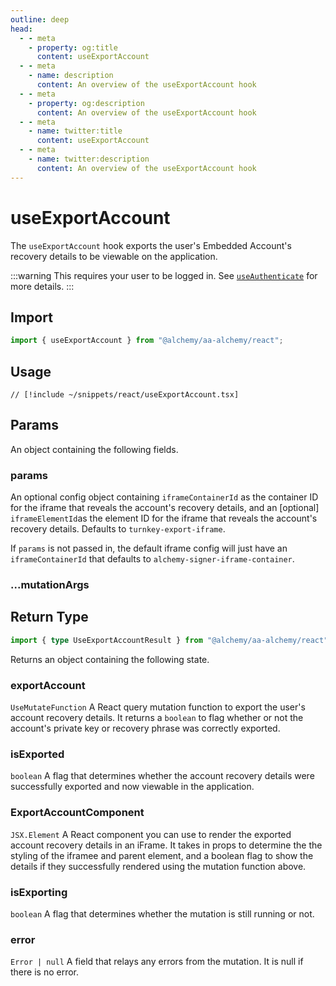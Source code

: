 ```yaml
---
outline: deep
head:
  - - meta
    - property: og:title
      content: useExportAccount
  - - meta
    - name: description
      content: An overview of the useExportAccount hook
  - - meta
    - property: og:description
      content: An overview of the useExportAccount hook
  - - meta
    - name: twitter:title
      content: useExportAccount
  - - meta
    - name: twitter:description
      content: An overview of the useExportAccount hook
---
```


# useExportAccount

The `useExportAccount` hook exports the user's Embedded Account's recovery details to be viewable on the application.

:::warning
This requires your user to be logged in. See [`useAuthenticate`](/react/useAuthenticate) for more details.
:::

## Import

```ts
import { useExportAccount } from "@alchemy/aa-alchemy/react";
```

## Usage

```tsx [useExportAccount.tsx]
// [!include ~/snippets/react/useExportAccount.tsx]
```

## Params

An object containing the following fields.

### params

An optional config object containing `iframeContainerId` as the container ID for the iframe that reveals the account's recovery details, and an [optional] `iframeElementId`as the element ID for the iframe that reveals the account's recovery details. Defaults to `turnkey-export-iframe`.

If `params` is not passed in, the default iframe config will just have an `iframeContainerId` that defaults to `alchemy-signer-iframe-container`.

### ...mutationArgs


<BaseHookMutationArgs />

## Return Type

```ts
import { type UseExportAccountResult } from "@alchemy/aa-alchemy/react";
```

Returns an object containing the following state.

### exportAccount

`UseMutateFunction`
A React query mutation function to export the user's account recovery details. It returns a `boolean` to flag whether or not the account's private key or recovery phrase was correctly exported.

### isExported

`boolean`
A flag that determines whether the account recovery details were successfully exported and now viewable in the application.

### ExportAccountComponent

`JSX.Element`
A React component you can use to render the exported account recovery details in an iFrame. It takes in props to determine the the styling of the iframee and parent element, and a boolean flag to show the details if they successfully rendered using the mutation function above.

### isExporting

`boolean`
A flag that determines whether the mutation is still running or not.

### error

`Error | null`
A field that relays any errors from the mutation. It is null if there is no error.
